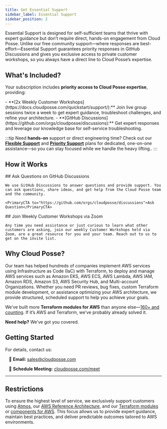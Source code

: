 ```yaml
---
title: Get Essential Support
sidebar_label: Essential Support
sidebar_position: 2
---
```


<Intro>
Essential Support is designed for self-sufficient teams that thrive with expert guidance but don’t require direct, hands-on engagement from Cloud Posse. Unlike our free community support—where responses are best-effort—Essential Support guarantees priority responses in GitHub Discussions and gives you exclusive access to private customer workshops, so you always have a direct line to Cloud Posse’s expertise.
</Intro>

## What's Included?

Your subscription includes **priority access to Cloud Posse expertise**, providing:

<FeatureList>
  - **[2x Weekly Customer Workshops](https://docs.cloudposse.com/quickstart/support/):**
    Join live group sessions twice a week to get expert guidance, troubleshoot challenges, and refine your architecture.
  - **[GitHub Discussions](https://github.com/orgs/cloudposse/discussions):**
    Get expert responses and leverage our knowledge base for self-service troubleshooting.
</FeatureList>

:::tip
Need **hands-on** support or direct engineering time? Check out our [**Flexible Support**](/support/flexible) and [**Priority Support**](/support/priority) plans for dedicated, one-on-one assistance—so you can stay focused while we handle the heavy lifting..
:::


## How it Works


<Steps>
  <Step>
    ##  <StepNumber/> Ask Questions on GitHub Discussions

    We use GitHub Discussions to answer questions and provide support. You can ask questions, share ideas, and get help from the Cloud Posse team and the community.

    <PrimaryCTA to="https://github.com/orgs/cloudposse/discussions">Ask Question</PrimaryCTA>

  </Step>

  <Step>
    ## <StepNumber/> Join Weekly Customer Workshops via Zoom

    Any time you need assistance or just curious to learn what other customers are asking, join our weekly Customer Workshops held via Zoom, are a great resource for you and your team. Reach out to us to get on the invite list.

  </Step>
</Steps>

## Why Cloud Posse?

Our team has helped hundreds of companies implement AWS services using Infrastructure as Code (IaC) with Terraform, to deploy and manage AWS services such as Amazon EKS, AWS ECS, AWS Lambda, AWS IAM, Amazon RDS, Amazon S3, AWS Security Hub, and Multi-account Organizations. Whether you need PR reviews, bug fixes, custom Terraform module development, or assistance optimizing your AWS architecture, we provide structured, scheduled support to help you achieve your goals.

We’ve built more **Terraform modules for AWS** than anyone else—[160+ and counting](https://github.com/cloudposse/).  If it’s AWS and Terraform, we’ve probably already solved it.

**Need help?** We’ve got you covered.


## Getting Started

For details, contact us:

&nbsp;&nbsp;&nbsp;📧 **Email:** [sales@cloudposse.com](mailto:sales@cloudposse.com)

&nbsp;&nbsp;&nbsp;📅 **Schedule Meeting:** [cloudposse.com/meet](https://cloudposse.com/meet)


---

## Restrictions

To ensure the highest level of service, we exclusively support customers using [Atmos](https://atmos.tools), our [AWS Reference Architecture](https://docs.cloudposse.com), and our [Terraform modules](https://docs.cloudposse.com/modules/) or [components for AWS](https://docs.cloudposse.com/components/). This focus allows us to provide expert guidance, maintain best practices, and deliver predictable outcomes tailored to AWS environments.
